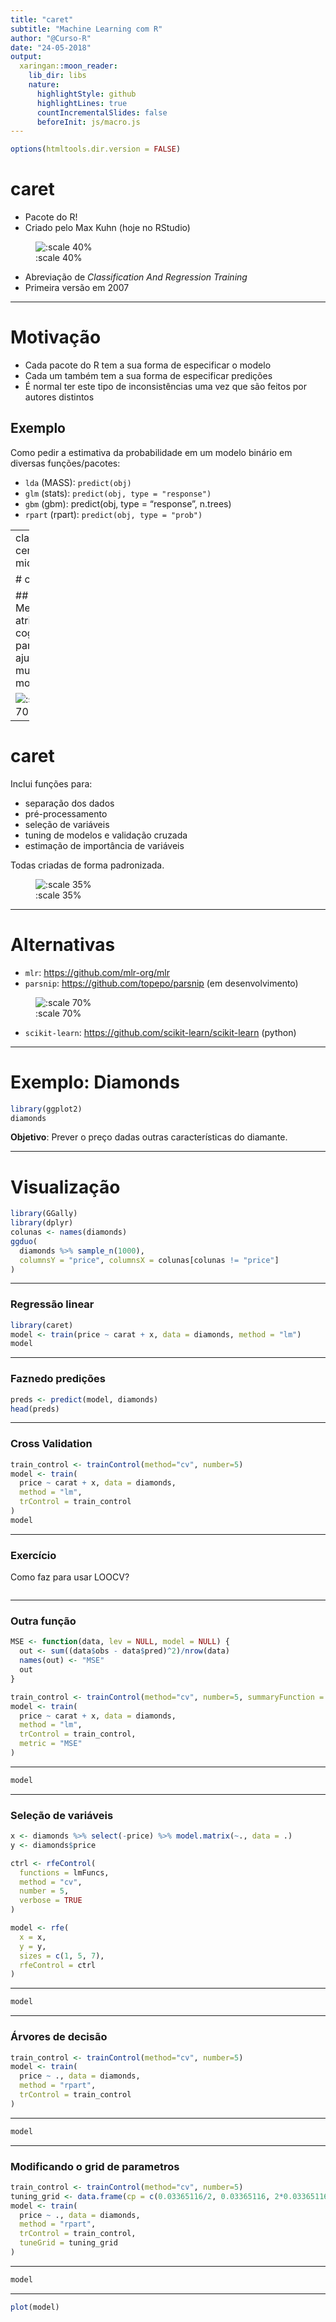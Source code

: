 ```yaml
---
title: "caret"
subtitle: "Machine Learning com R"
author: "@Curso-R"
date: "24-05-2018"
output:
  xaringan::moon_reader:
    lib_dir: libs
    nature:
      highlightStyle: github
      highlightLines: true
      countIncrementalSlides: false
      beforeInit: js/macro.js
---
```


```r
options(htmltools.dir.version = FALSE)
```

# caret

* Pacote do R!
* Criado pelo Max Kuhn (hoje no RStudio)

![:scale 40%](https://avatars1.githubusercontent.com/u/5731043?s=400&v=4)

* Abreviação de _Classification And Regression Training_
* Primeira versão em 2007

---

# Motivação

* Cada pacote do R tem a sua forma de especificar o modelo
* Cada um também tem a sua forma de especificar predições
* É normal ter este tipo de inconsistências uma vez que são feitos por autores distintos

## Exemplo

Como pedir a estimativa da probabilidade em um modelo binário em diversas funções/pacotes:

* `lda` (MASS): `predict(obj)`
* `glm` (stats): `predict(obj, type = "response")`
* `gbm` (gbm): predict(obj, type = "response", n.trees)
* `rpart` (rpart): `predict(obj, type = "prob")`

---
class: center, middle

# caret

## Menor atrito cognitivo para ajustar muitos modelos

![:scale 70%](https://upload.wikimedia.org/wikipedia/commons/b/b5/A_Ariel_view_of_Carot.jpg)

---

# caret

Inclui funções para:

* separação dos dados
* pré-processamento
* seleção de variáveis
* tuning de modelos e validação cruzada
* estimação de importância de variáveis

Todas criadas de forma padronizada.

![:scale 35%](https://cdn.notonthehighstreet.com/system/product_images/images/002/128/349/original_rabbit-and-carrots-wrapping-paper-set.jpg)

---

# Alternativas

* `mlr`: [https://github.com/mlr-org/mlr](https://github.com/mlr-org/mlr)
* `parsnip`: [https://github.com/topepo/parsnip](https://github.com/topepo/parsnip) (em desenvolvimento)

![:scale 70%](https://www.simplyrecipes.com/wp-content/uploads/2009/12/parsnips-horiz-1800.jpg)

* `scikit-learn`: [https://github.com/scikit-learn/scikit-learn](https://github.com/scikit-learn/scikit-learn) (python)

---

# Exemplo: Diamonds

```r
library(ggplot2)
diamonds
```

**Objetivo**: Prever o preço dadas outras características do diamante.

---

# Visualização

```r
library(GGally)
library(dplyr)
colunas <- names(diamonds)
ggduo(
  diamonds %>% sample_n(1000), 
  columnsY = "price", columnsX = colunas[colunas != "price"]
)
```

---

### Regressão linear


```r
library(caret)
model <- train(price ~ carat + x, data = diamonds, method = "lm")
model
```
---

### Faznedo predições

```r
preds <- predict(model, diamonds)
head(preds)
```

---


### Cross Validation

```r
train_control <- trainControl(method="cv", number=5)
model <- train(
  price ~ carat + x, data = diamonds, 
  method = "lm", 
  trControl = train_control
)
model
```

---

### Exercício

Como faz para usar LOOCV?


```r

```


---

### Outra função


```r
MSE <- function(data, lev = NULL, model = NULL) {
  out <- sum((data$obs - data$pred)^2)/nrow(data)
  names(out) <- "MSE"
  out
}
```

```r
train_control <- trainControl(method="cv", number=5, summaryFunction = MSE)
model <- train(
  price ~ carat + x, data = diamonds, 
  method = "lm", 
  trControl = train_control,
  metric = "MSE"
)
```

---

```r
model
```


---

### Seleção de variáveis

```r
x <- diamonds %>% select(-price) %>% model.matrix(~., data = .)
y <- diamonds$price

ctrl <- rfeControl(
  functions = lmFuncs,
  method = "cv",
  number = 5,
  verbose = TRUE
)

model <- rfe(
  x = x, 
  y = y, 
  sizes = c(1, 5, 7), 
  rfeControl = ctrl
)
```

---

```r
model
```

---

### Árvores de decisão

```r
train_control <- trainControl(method="cv", number=5)
model <- train(
  price ~ ., data = diamonds, 
  method = "rpart", 
  trControl = train_control
)
```

---

```r
model
```



---

### Modificando o grid de parametros

```r
train_control <- trainControl(method="cv", number=5)
tuning_grid <- data.frame(cp = c(0.03365116/2, 0.03365116, 2*0.03365116))
model <- train(
  price ~ ., data = diamonds, 
  method = "rpart", 
  trControl = train_control, 
  tuneGrid = tuning_grid
)
```

---

```r
model
```

---

```r
plot(model)
```















